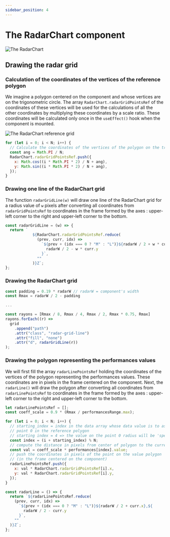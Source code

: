 ```yaml
---
sidebar_position: 4
---
```


# The RadarChart component

![The RadarChart](/img/RadarChart.png)

## Drawing the radar grid

### Calculation of the coordinates of the vertices of the reference polygon

We imagine a polygon centered on the component and whose vertices are on the trigonometric circle. The array `RadarChart.radarGridPointsRef` of the coordinates of
these vertices will be used for the calculations of all the other coordinates by multiplying these coordinates by a scale ratio. These coordinates will be
calculated only once in the `useEffect()` hook when the component is mounted.

![The RadarChart reference grid](/img/chart.png)

```javascript
for (let i = 0; i < N; i++) {
  // Calculate the coordinates of the vertices of the polygon on the trigonometric circle
  const ang = Math.PI / N;
  RadarChart.radarGridPointsRef.push({
    x: Math.cos((i * Math.PI * 2) / N + ang),
    y: Math.sin((i * Math.PI * 2) / N + ang),
  });
}
```

### Drawing one line of the RadarChart grid

The function `radarGridLine(w)` will draw one line of the RadarChart grid for a radius value of `w` pixels
after converting all coordinates from `radarGridPointsRef` to coordinates in the frame formed by the axes :
upper-left corner to the right and upper-left corner to the bottom.

```javascript
const radarGridLine = (w) => {
  return `
            ${RadarChart.radarGridPointsRef.reduce(
              (prev, curr, idx) =>
                `${prev + (idx === 0 ? "M" : "L")}${radarW / 2 + w * curr.x},${
                  radarW / 2 - w * curr.y
                }`,
              ""
            )}Z`;
};
```

### Drawing the RadarChart grid

```javascript
const padding = 0.19 * radarW // radarW = component's width
const Rmax = radarW / 2 - padding

...

const rayons = [Rmax / 8, Rmax / 4, Rmax / 2, Rmax * 0.75, Rmax]
rayons.forEach((r) =>
  grid
    .append("path")
    .attr("class", "radar-grid-line")
    .attr("fill", "none")
    .attr("d", radarGridLine(r))
);
```

### Drawing the polygon representing the performances values

We will first fill the array `radarLinePointsRef` holding the coordinates of the vertices of the
polygon representing the performances values. These coordinates are in pixels in the frame centered
on the component. Next, the `radarLine()` will draw the polygon after converting all coordinates from
`radarLinePointsRef` to coordinates in the frame formed by the axes : upper-left corner to the right
and upper-left corner to the bottom.

```javascript
let radarLinePointsRef = [];
const coeff_scale = 0.9 * (Rmax / performancesRange.max);

for (let i = 0; i < N; i++) {
  // starting_index = index in the data array whose data value is to assign to
  // point 0 in the reference polygon
  // starting index = 4 => the value on the point 0 radius will be 'speed'
  const index = (i + starting_index) % N;
  // compute the distance in pixels from center of polygon to the current point
  const val = coeff_scale * performances[index].value;
  // push the coordinates in pixels of the point on the value polygon
  // (in the frame centered on the component)
  radarLinePointsRef.push({
    x: val * RadarChart.radarGridPointsRef[i].x,
    y: val * RadarChart.radarGridPointsRef[i].y,
  });
}

const radarLine = () => {
  return `${radarLinePointsRef.reduce(
    (prev, curr, idx) =>
      `${prev + (idx === 0 ? "M" : "L")}${radarW / 2 + curr.x},${
        radarW / 2 - curr.y
      }`,
    ""
  )}Z`;
};
```
